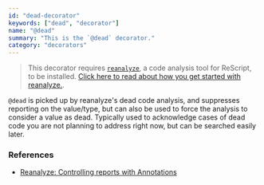 ```yaml
---
id: "dead-decorator"
keywords: ["dead", "decorator"]
name: "@dead"
summary: "This is the `@dead` decorator."
category: "decorators"
---
```


> This decorator requires [`reanalyze`](https://github.com/rescript-association/reanalyze), a code analysis tool for ReScript, to be installed. [Click here to read about how you get started with reanalyze.](https://github.com/rescript-association/reanalyze).

`@dead` is picked up by reanalyze's dead code analysis, and suppresses reporting on the value/type, but can also be used to force the analysis to consider a value as dead. Typically used to acknowledge cases of dead code you are not planning to address right now, but can be searched easily later.

### References

- [Reanalyze: Controlling reports with Annotations](https://github.com/rescript-association/reanalyze#dce-controlling-reports-with-annotations)
